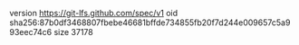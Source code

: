 version https://git-lfs.github.com/spec/v1
oid sha256:87b0df3468807fbebe46681bffde734855fb20f7d244e009657c5a993eec74c6
size 37178
